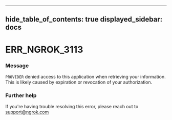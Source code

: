

---
hide_table_of_contents: true
displayed_sidebar: docs
---


# ERR_NGROK_3113

### Message
`PROVIDER` denied access to this application when retrieving your information. This is likely caused by expiration or revocation of your authorization.

<ErrorDetails />



### Further help
If you're having trouble resolving this error, please reach out to [support@ngrok.com](mailto:support@ngrok.com?subject=Help%20with%20ERR_NGROK_3113)

